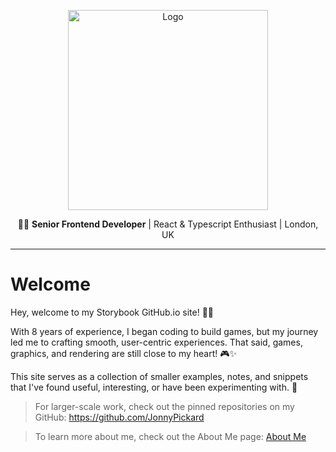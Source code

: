 
<Meta name="Introduction" title="Introduction" />

<p align="center">
  <a
    title="Github Repository"
    href="https://github.com/JonnyPickard/JonnyPickard.github.io"
  >
    <img src={logoText} alt="Logo" width="320px" />
  </a>
</p>

<p align="center">
  👨‍💻 <b>Senior Frontend Developer</b> | React & Typescript Enthusiast | London,
  UK
</p>

<hr />

# Welcome

Hey, welcome to my Storybook GitHub.io site! 👋🏼

With 8 years of experience, I began coding to build games, but my journey led me to crafting smooth, user-centric experiences. That said, games, graphics, and rendering are still close to my heart! 🎮✨

This site serves as a collection of smaller examples, notes, and snippets that I've found useful, interesting, or have been experimenting with. 🚀

> For larger-scale work, check out the pinned repositories on my GitHub: <a href="https://github.com/JonnyPickard">https://github.com/JonnyPickard</a>

> To learn more about me, check out the About Me page: <a href='/?path=/story/about-me'>About Me</a>
